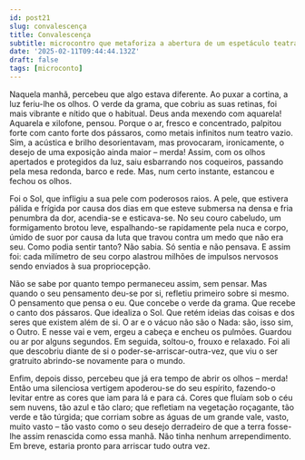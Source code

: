 ```yaml
---
id: post21
slug: convalescença
title: Convalescença
subtitle: microcontro que metaforiza a abertura de um espetáculo teatral
date: '2025-02-11T09:44:44.132Z'
draft: false
tags: [microconto]
---
```

Naquela manhã, percebeu que algo estava diferente. 
Ao puxar a cortina, a luz feriu-lhe os olhos. O verde 
da grama, que cobriu as suas retinas, foi mais vibrante e nítido que o habitual. 
Deus anda mexendo com aquarela! Aquarela e xilofone, pensou. Porque o ar,
fresco e concentrado, palpitou forte com canto forte dos pássaros, como
metais infinitos num teatro vazio. Sim, a acústica e brilho desorientavam, mas 
provocaram, ironicamente, o desejo de uma exposição ainda maior – merda! 
Assim, com os olhos apertados e protegidos da luz, saiu esbarrando nos 
coqueiros, passando pela mesa redonda, barco e rede. Mas, num certo instante, 
estancou e fechou os olhos.

Foi o Sol, que infligiu a sua pele com poderosos raios.
A pele, que estivera pálida e frígida por causa dos 
dias em que esteve submersa na densa e fria penumbra da dor, acendia-se e esticava-se. 
No seu couro cabeludo, um formigamento brotou leve, espalhando-se rapidamente
pela nuca e corpo, úmido de suor por causa da luta que travou contra um medo que
não era seu. Como podia sentir tanto? Não sabia. Só sentia e não pensava. 
E assim foi: cada milímetro de seu corpo alastrou milhões de impulsos 
nervosos sendo enviados à sua propriocepção. 

Não se sabe por quanto tempo permaneceu assim, sem pensar.
Mas quando o seu pensamento deu-se por si, refletiu primeiro sobre si mesmo. 
O pensamento que pensa o eu. Que concebe o verde da grama. 
Que recebe o canto dos pássaros. Que idealiza o Sol. 
Que retém ideias das coisas e dos seres que existem além de si. 
O ar e o vácuo não são o Nada: são, isso sim, o Outro. 
E nesse vai e vem, ergeu a cabeça e encheu os pulmões. 
Guardou ou ar por alguns segundos. Em seguida, soltou-o, frouxo e relaxado.
Foi ali que descobriu diante de si o poder-se-arriscar-outra-vez, 
que viu o ser gratruito abrindo-se novamente para o mundo.

Enfim, depois disso, percebeu que já era tempo de abrir os olhos – merda! 
Então uma silenciosa vertigem apoderou-se do seu espírito, 
fazendo-o levitar entre as cores que iam para lá e para cá. 
Cores que fluíam sob o céu sem nuvens, tão azul e tão claro; que refletiam na
vegetação roçagante, tão verde e tão túrgida; que
corriam sobre as águas de um grande vale, vasto, muito vasto – 
tão vasto como o seu desejo derradeiro de que a terra fosse-lhe assim 
renascida como essa manhã. Não tinha nenhum arrependimento.
Em breve, estaria pronto para arriscar tudo outra vez.